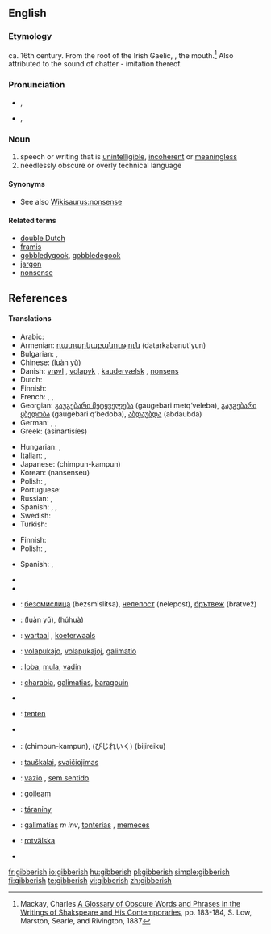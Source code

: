 ==English==

===Etymology===
ca. 16th century.  From the root of the Irish Gaelic, ''{{term|gob|lang=ga}}'', the mouth.<ref>Mackay, Charles [http://books.google.com/books?id=RCingf_1px0C&pg=PA183&lpg=PA183&dq=gibberish+etymology&source=web&ots=woP9Nswjn6&sig=zm3rR7oMcNw-yF3DDL5Q62t3EaA&hl=en&sa=X&oi=book_result&resnum=10&ct=result#PPA183,M1 A Glossary of Obscure Words and Phrases in the Writings of Shakspeare and His Contemporaries], pp. 183-184, S. Low, Marston, Searle, and Rivington, 1887</ref>  Also attributed to the sound of chatter - imitation thereof.

===Pronunciation===
* {{a|UK}} {{IPA|/ˈdʒɪb.ɜː(ɹ).ɪʃ/}}, {{SAMPA|/"dZIb.3:(r).IS/}}
* {{a|US}} {{IPA|/ˈdʒɪb.ə.ɹɪʃ/}}, {{SAMPA|/"dZIb.@.rIS/}}

===Noun===
{{en-noun|-}}

# speech or writing that is [[unintelligible]], [[incoherent]] or [[meaningless]]
# needlessly obscure or overly technical language

====Synonyms====
* See also [[Wikisaurus:nonsense]]

====Related terms====
* [[double Dutch]]
* [[Framis|framis]]
* [[gobbledygook]], [[gobbledegook]]
* [[jargon]]
* [[nonsense]]

==References==
<references/>

====Translations====
{{trans-top|unintelligible speech or writing}}
* Arabic: {{Arab|[[رطانة|رَطَانَة]]}} {{IPAchar|(raʈāna)}} {{f}}
* Armenian: [[դատարկաբանություն]] (datarkabanut'yun)
* Bulgarian: {{t+|bg|безсмислици|f|p|tr=bezsmislitsi|sc=Cyrl}}, {{t+|bg|глупости|f|p|tr=gluposti|sc=Cyrl}}
* Chinese: {{t|cmn|乱语|sc=Hani|xs=Mandarin}} (luàn yǔ)
* Danish: [[vrøvl]] {{n}}, [[volapyk]] {{n}}, [[kaudervælsk]] {{n}}, [[nonsens]] {{n}}
* Dutch: {{t|nl|koeterwaals}}
* Finnish: {{t+|fi|siansaksa}}
* French: {{t+|fr|baragouin|m}}, {{t+|fr|galimatias|m}}, {{t+|fr|charabia|m}}
* Georgian: [[გაუგებარი მეტყველება]] (gaugebari metq‘veleba), [[გაუგებარი ყბედობა]] (gaugebari q‘bedoba), [[აბდაუბდა]] (abdaubda)
* German: {{t|de|Kauderwelsch|n}}, {{t|de|Kokolores|m}}, {{t|de|Gequassel|n}}
* Greek: {{t|el|ασυναρτησίες|sc=Grek}} (asinartisíes)
{{trans-mid}}
* Hungarian: {{t+|hu|badarság}}, {{t+|hu|zagyvaság}}
* Italian: {{t|it|ostrogoto|m}}, {{t-|it|borbottio|m}}
* Japanese: {{t-|ja|ちんぷんかんぷん|sc=Jpan}} (chimpun-kampun)
* Korean: {{t|ko|난센스|sc=Hang}} (nansenseu)
* Polish: {{t|pl|jazgot|m}}, {{t-|pl|bełkot|m}}
* Portuguese: {{t|pt|algaravia|f}}
* Russian: {{t|ru|тарабарщина|f|tr=tarabárš'ina|sc=Cyrl}}, {{t|ru|невнятность|f|tr=nevnjátnost’|sc=Cyrl}}
* Spanish: {{t|es|algarabía|f}}, {{t-|es|farfulla|f}}, {{t|es|monserga|f}}
* Swedish: {{t-|sv|nonsens}}
* Turkish: {{t+|tr|saçma}}
{{trans-bottom}}

{{trans-top|needlessly obscure or overly technical language}}
* Finnish: {{t+|fi|heprea}}
* Polish: {{t|pl|jazgot|m}}, {{t-|pl|bełkot|m}}
{{trans-mid}}
* Spanish: {{t+|es|jerga|f}}, {{t|es|galimatías|m}}
{{trans-bottom}}

{{checktrans-top}}
* {{trreq|Albanian}}
* {{trreq|Arabic}}
* {{ttbc|Bulgarian}}: [[безсмислица]] (bezsmislitsa), [[нелепост]] (nelepost), [[брътвеж]] (bratvež)
* {{ttbc|Chinese}}: {{t|cmn|乱语|sc=Hani|xs=Mandarin}} (luàn yǔ), {{t|cmn|胡话|sc=Hani|xs=Mandarin}} (húhuà)
* {{ttbc|Dutch}}: [[wartaal]] {{f}}, [[koeterwaals]] {{n}}
* {{ttbc|Esperanto}}: [[volapukaĵo]], [[volapukaĵoj]], [[galimatio]]
* {{ttbc|Estonian}}: [[loba]], [[mula]], [[vadin]]
* {{ttbc|French}}: [[charabia]], [[galimatias]], [[baragouin]]
* {{trreq|Georgian}}
{{checktrans-mid}}
* {{ttbc|Haitian Creole}}: [[tenten]]
* {{trreq|Hebrew}}
* {{ttbc|Japanese}}: {{t-|ja|ちんぷんかんぷん|sc=Jpan}} (chimpun-kampun), {{t|ja|美辞麗句|sc=Jpan}} (びじれいく) (bijireiku)
* {{ttbc|Lithuanian}}: [[tauškalai]], [[svaičiojimas]]
* {{ttbc|Portuguese}}: [[vazio]] {{m}}, [[sem sentido]]
* {{ttbc|Scottish Gaelic}}: [[goileam]] {{m}}
* {{ttbc|Slovak}}: [[táraniny]] {{f|p}}
* {{ttbc|Spanish}}: [[galimatías]] ''m inv'', [[tonterías]] {{f|p}}, [[memeces]] {{f|p}}
* {{ttbc|Swedish}}: [[rotvälska]]
* {{trreq|Turkish}}
{{checktrans-bottom}}

[[fr:gibberish]]
[[io:gibberish]]
[[hu:gibberish]]
[[pl:gibberish]]
[[simple:gibberish]]
[[fi:gibberish]]
[[te:gibberish]]
[[vi:gibberish]]
[[zh:gibberish]]